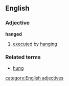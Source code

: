 ==English==
===Adjective===
'''hanged'''
#[[executed]] by [[hanging]]
===Related terms===
*[[hung]]
[[category:English adjectives]]